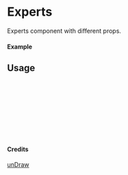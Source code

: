 
<Meta of={Experts} title="unDraw/Experts" />

# Experts

Experts component with different props.

#### Example

<Canvas of={Experts.Primary} />

## Usage

```ts
import { Experts } from "yadl-ui";

const Example = () => {
  return (
      <Experts />
  );
};

export default Example;
```

#### Credits
[unDraw](https://undraw.co/illustrations)
